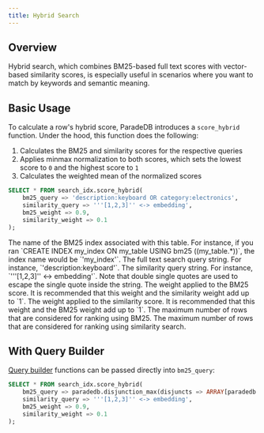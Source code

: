 ```yaml
---
title: Hybrid Search
---
```


## Overview

Hybrid search, which combines BM25-based full text scores with vector-based
similarity scores, is especially useful in scenarios where you want to match by keywords and semantic meaning.

## Basic Usage

To calculate a row's hybrid score, ParadeDB introduces a `score_hybrid` function. Under the hood,
this function does the following:

1. Calculates the BM25 and similarity scores for the respective queries
2. Applies minmax normalization to both scores, which sets the lowest score to `0` and the highest score to `1`
3. Calculates the weighted mean of the normalized scores

```sql
SELECT * FROM search_idx.score_hybrid(
    bm25_query => 'description:keyboard OR category:electronics',
    similarity_query => '''[1,2,3]'' <-> embedding',
    bm25_weight => 0.9,
    similarity_weight => 0.1
);
```

<ParamField body="index_name" required>
  The name of the BM25 index associated with this table. For instance, if you
  ran `CREATE INDEX my_index ON my_table USING bm25 ((my_table.*))`, the index
  name would be `'my_index'`.
</ParamField>
<ParamField body="bm25_query" required>
  The full text search query string. For instance, `'description:keyboard'`.
</ParamField>
<ParamField body="similarity_query" required>
  The similarity query string. For instance, `'''[1,2,3]'' <-> embedding'`.
  Note that double single quotes are used to escape the single quote inside the string.
</ParamField>
<ParamField body="bm25_weight" default={0.5}>
  The weight applied to the BM25 score. It is recommended that this weight and the similarity weight
  add up to `1`.
</ParamField>
<ParamField body="similarity_weight" default={0.5}>
  The weight applied to the similarity score. It is recommended that this weight and the BM25 weight
  add up to `1`.
</ParamField>
<ParamField body="bm25_limit_n" default={100}>
  The maximum number of rows that are considered for ranking using BM25.
</ParamField>
<ParamField body="similarity_limit_n" default={100}>
  The maximum number of rows that are considered for ranking using similarity search.
</ParamField>

## With Query Builder

[Query builder](/api-reference/advanced) functions can be passed directly into `bm25_query`:

```sql
SELECT * FROM search_idx.score_hybrid(
    bm25_query => paradedb.disjunction_max(disjuncts => ARRAY[paradedb.parse('description:shoes')]),
    similarity_query => '''[1,2,3]'' <-> embedding',
    bm25_weight => 0.9,
    similarity_weight => 0.1
);
```
